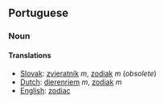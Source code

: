 ==Portuguese ==
=== Noun ===
==== Translations ====
*[[Slovak]]: [[zvieratník]] ''m'', [[zodiak]] ''m'' (''obsolete'')
*[[Dutch]]: [[dierenriem]] ''m'', [[zodiak]] ''m''
*[[English]]: [[zodiac]]